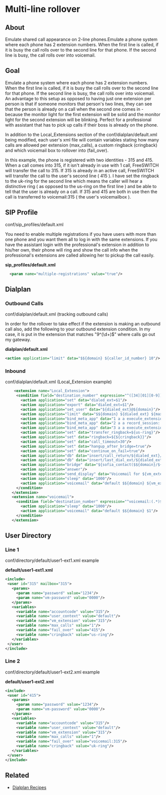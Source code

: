 
# Multi-line rollover 

 

## About

Emulate shared call appearance on 2-line phones.Emulate a phone system where each phone has 2 extension numbers. When the first line is called, if it is busy the call rolls over to the second line for that phone. If the second line is busy, the call rolls over into voicemail.

## Goal

Emulate a phone system where each phone has 2 extension numbers. When the first line is called, if it is busy the call rolls over to the second line for that phone. If the second line is busy, the call rolls over into voicemail. An advantage to this setup as opposed to having just one extension per person is that if someone monitors that person's two lines, they can see that the person is already on a call when the second one comes in - because the monitor light for the first extension will be solid and the monitor light for the second extension will be blinking. Perfect for a professional with assistant that has to pick up calls if their boss is already on the phone.

In addition to the Local\_Extensions section of the conf/dialplan/default.xml being modified, each user's xml file will contain variables stating how many calls are allowed per extension (max\_calls), a custom ringback (cringback) and which voicemail box to rollover into (fail\_over).

In this example, the phone is registered with two identities - 315 and 415\. When a call comes into 315, if it isn't already in use with 1 call, FreeSWITCH will transfer the call to 315\. If 315 is already in an active call, FreeSWITCH will transfer the call to the user's second line ( 415 ). I have set the ringback to the uk-ring for the second line which means the caller will hear a distinctive ring ( as opposed to the us-ring on the first line ) and be able to tell that the user is already on a call. If 315 and 415 are both in use then the call is transferred to voicemail:315 ( the user's voicemailbox ).

## SIP Profile

conf/sip\_profiles/default.xml

You need to enable multiple registrations if you have users with more than one phone and you want them all to log in with the same extensions. If you have the assistant login with the professional's extension in addition to his/her own, their phone will ring and show the call info when the professional's extensions are called allowing her to pickup the call easily.

**sip\_profiles/default.xml**

```xml
  <param name="multiple-registrations" value="true"/>
```

## Dialplan  

### Outbound Calls

conf/dialplan/default.xml (tracking outbound calls)

In order for the rollover to take effect if the extension is making an outbound call also, add the following to your outbound extension condition. In my case, it is put in the extension that matches "9^(\\d+)$" where calls go out my gateway.

**dialplan/default.xml**

```xml
<action application="limit" data="$${domain} ${caller_id_number} 10"/> 
```

### Inbound

conf/dialplan/default.xml (Local\_Extension example)

```xml
    <extension name="Local_Extension">
     <condition field="destination_number" expression="^([34][01][0-9])$">
       <action application="set" data="dialed_ext=$1"/>
       <action application="export" data="dialed_ext=$1"/>
       <action application="set_user" data="${dialed_ext}@${domain}"/>
       <action application="limit" data="$${domain} ${dialed_ext} ${max_calls} ${fail_over}"/>
       <action application="bind_meta_app" data="1 a a execute_extension::dx XML features"/>
       <action application="bind_meta_app" data="2 a a record_session::$${base_dir}/recordings/${caller_id_number}.${strftime(%Y-%m-%d-%H-%M-%S)}.wav"/>
       <action application="bind_meta_app" data="3 a a execute_extension::cf XML features"/>
       <action application="set" data="transfer_ringback=${us-ring}"/>
       <action application="set" data="ringback=${${cringback}}"/>
       <action application="set" data="call_timeout=30"/>
       <action application="set" data="hangup_after_bridge=true"/>
       <action application="set" data="continue_on_fail=true"/>
       <action application="db" data="insert/call_return/${dialed_ext}/${caller_id_number}"/>
       <action application="db" data="insert/last_dial_ext/${dialed_ext}/${uuid}"/>
       <action application="bridge" data="${sofia_contact($${domain}/${dialed_ext}@$${domain})}"/>
       <action application="answer"/>
       <action application="send_display" data="Voicemail for ${vm_extension}"/>
       <action application="sleep" data="1000"/>
       <action application="voicemail" data="default $${domain} ${vm_extension}"/>
     </condition>
   </extension>
   <extension name="voicemail">
     <condition field="destination_number" expression="^voicemail:(.*)$">
       <action application="sleep" data="1000"/>
       <action application="voicemail" data="default $${domain} $1"/>
     </condition>
   </extension>
```

## User Directory

### Line 1

conf/directory/default/user1-ext1.xml example

**default/user1-ext1.xml**

```xml
<include>
 <user id="315" mailbox="315">
   <params>
     <param name="password" value="1234"/>
     <param name="vm-password" value="0000"/>
   </params>
   <variables>
     <variable name="accountcode" value="315"/>
     <variable name="user_context" value="default"/>
     <variable name="vm_extension" value="315"/>
     <variable name="max_calls" value="1"/>
     <variable name="fail_over" value="415"/>
     <variable name="cringback" value="us-ring"/>
   </variables>
 </user>
</include> 
```

### Line 2

conf/directory/default/user1-ext2.xml example

**default/user1-ext2.xml**

```xml
<include>
 <user id="415">
   <params>
     <param name="password" value="1234"/>
     <param name="vm-password" value="0000"/>
   </params>
   <variables>
     <variable name="accountcode" value="315"/>
     <variable name="user_context" value="default"/>
     <variable name="vm_extension" value="315"/>
     <variable name="max_calls" value="1"/>
     <variable name="fail_over" value="voicemail:315"/>
     <variable name="cringback" value="uk-ring"/>
   </variables>
 </user>
</include> 
```

## Related

* [Dialplan Recipes](../Dialplan/Dialplan-Recipes_9634252.mdx#about)


